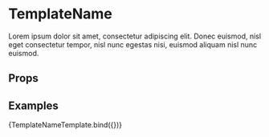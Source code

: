 

<Meta title="Atoms/TemplateName" component={TemplateName} />

# TemplateName

Lorem ipsum dolor sit amet, consectetur adipiscing elit. Donec euismod, nisl
eget consectetur tempor, nisl nunc egestas nisi, euismod aliquam nisl nunc
euismod.

## Props

<Props story="." />

## Examples


<Preview>
	<Story name="Primary" argTypes={{}} args={{}}>
		{TemplateNameTemplate.bind({})}
	</Story>
</Preview>
